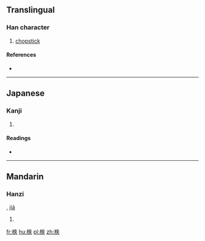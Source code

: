 ==Translingual==

===Han character===
{{Han char|rn=75|rad=木|as=07|sn=11|four=54038|canj=DKOO}}

# [[chopstick]]

====References====
* {{Han ref|kx=0529.120|dkj=14857|hdz=21212.040|uh=689C|ud=26780|bh=D5B3|bd=54707}}

----

==Japanese==

===Kanji===
{{ja-kanji|grade=|rs=木07}}

# {{defn|lang=ja|sort=木07}}

====Readings====
* {{ja-readings|on=[[きょう]] (kyō), [[こう]] (kō)|kun=[[そえいた]] (soeita)}}

----

==Mandarin==

===Hanzi===
{{cmn-hanzi|pin=[[jiá]] ([[jia2]])|wg=chia<sup>2</sup>}}, [[jiā]]
# {{defn|lang=cmn|sort=木07}}

[[fr:梜]]
[[hu:梜]]
[[pl:梜]]
[[zh:梜]]